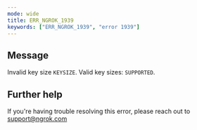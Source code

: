 ```yaml
---
mode: wide
title: ERR_NGROK_1939
keywords: ["ERR_NGROK_1939", "error 1939"]
---
```


## Message

Invalid key size `KEYSIZE`. Valid key sizes: `SUPPORTED`.

## Further help

If you're having trouble resolving this error, please reach out to [support@ngrok.com](mailto:support@ngrok.com?subject=Help%20with%20ERR_NGROK_1939)
